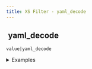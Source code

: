 ```yaml
---
title: XS Filter - yaml_decode
---
```


## <img src="../assets/docuBadge (11).png" alt="" data-size="line"> yaml\_decode <a href="#xs-yaml_decode" id="xs-yaml_decode"></a>

`value|yaml_decode`

<details>

<summary>Examples</summary>

```javascript
"name: John\nage: 30"|yaml_decode    // Returns {"name":"John","age":30}
```

</details>
